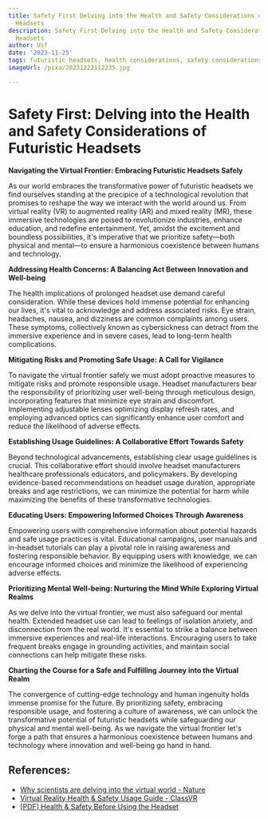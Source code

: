 ```yaml
---
title: Safety First Delving into the Health and Safety Considerations of Futuristic
  Headsets
description: Safety First Delving into the Health and Safety Considerations of Futuristic
  Headsets
author: Usf
date: '2023-11-25'
tags: futuristic headsets, health considerations, safety considerations
imageUrl: /pixa/20231223112235.jpg

---
```

# Safety First: Delving into the Health and Safety Considerations of Futuristic  Headsets

**Navigating the Virtual Frontier: Embracing Futuristic  Headsets Safely**

As our world embraces the transformative power of futuristic  headsets  we find ourselves standing  at the precipice of  a technological revolution that promises to reshape the way we interact with the  world around us. From virtual reality (VR) to augmented reality (AR) and mixed reality (MR), these  immersive technologies are poised to revolutionize industries, enhance education, and redefine  entertainment. Yet, amidst the excitement and boundless possibilities, it's imperative that we prioritize  safety—both physical and mental—to ensure a harmonious coexistence between humans and technology.

**Addressing Health Concerns:  A Balancing Act Between Innovation and Well-being**

The health implications of prolonged headset use demand careful consideration. While these devices hold immense potential  for enhancing our lives, it's vital to acknowledge and address associated risks. Eye strain, headaches, nausea, and dizziness  are  common complaints among users. These symptoms, collectively  known as cybersickness can  detract from the immersive experience and in severe cases, lead to  long-term health complications.

**Mitigating  Risks and Promoting Safe Usage: A Call for  Vigilance**

To navigate the virtual frontier safely we must adopt proactive measures  to  mitigate risks and promote responsible usage. Headset manufacturers bear the responsibility of prioritizing user well-being  through meticulous design, incorporating features that minimize eye strain  and discomfort. Implementing adjustable lenses optimizing display refresh rates, and employing  advanced optics can significantly enhance user comfort and reduce the likelihood of adverse effects.

**Establishing Usage Guidelines: A  Collaborative Effort Towards Safety**

Beyond technological advancements, establishing clear usage  guidelines  is crucial. This collaborative effort should involve headset  manufacturers healthcare professionals educators, and policymakers. By developing evidence-based recommendations on headset usage duration, appropriate breaks and age  restrictions, we can minimize the potential  for harm  while maximizing the benefits of  these transformative technologies.

**Educating Users: Empowering Informed Choices  Through Awareness**

Empowering users with comprehensive  information about potential hazards and safe usage practices is vital. Educational campaigns, user manuals  and in-headset tutorials can play a pivotal role in raising awareness and  fostering responsible behavior. By equipping users with knowledge,  we can encourage informed  choices and minimize the likelihood of experiencing adverse effects.

**Prioritizing Mental Well-being: Nurturing the Mind While Exploring Virtual Realms**

As we  delve into the virtual frontier, we must also safeguard  our mental  health. Extended headset use can lead to feelings of isolation anxiety, and disconnection from the real world. It's essential to  strike a balance between immersive experiences and real-life  interactions.  Encouraging users  to take frequent breaks engage in  grounding activities, and maintain  social connections can help mitigate these risks.

**Charting the Course for a Safe and Fulfilling Journey into the Virtual Realm**

The convergence of cutting-edge technology and human ingenuity holds immense promise for the future. By  prioritizing safety, embracing responsible usage, and fostering a culture of awareness, we can unlock the transformative potential of futuristic headsets while safeguarding our physical and mental well-being. As we  navigate the virtual frontier let's forge a path that ensures a harmonious coexistence between humans and technology where innovation and well-being go hand in hand.

## References:
- [Why scientists are delving into the virtual world - Nature](https://www.nature.com/articles/d41586-023-02688-1)
- [Virtual Reality Health & Safety Usage Guide - ClassVR](https://www.classvr.com/policies/health-and-safety/)
- [[PDF] Health & Safety Before Using the Headset](https://securecdn.oculus.com/sr/oculusgo-warning-english)
